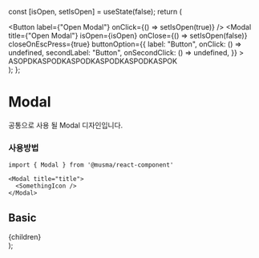 

  const [isOpen, setIsOpen] = useState(false);
  return (
    <div>
      <Button label={"Open Modal"} onClick={() => setIsOpen(true)} />
      <Modal
        title={"Open Modal"}
        isOpen={isOpen}
        onClose={() => setIsOpen(false)}
        closeOnEscPress={true}
        buttonOption={{
          label: "Button",
          onClick: () => undefined,
          secondLabel: "Button",
          onSecondClick: () => undefined,
        }}
      >
        <div className="flex h-full w-full flex-col items-center justify-center">
          ASOPDKASPODKASPODKASPODKASPODKASPOK
        </div>
      </Modal>
    </div>
  );
};

# Modal

공통으로 사용 될 Modal 디자인입니다.

### 사용방법

```
import { Modal } from '@musma/react-component'

<Modal title="title">
  <SomethingIcon />
</Modal>
```

## Basic

<Box className="not-prose justify-center">
  <ModalDemo />
</Box>

  <article className="prose prose-lg dark:prose-invert">{children}</article>
);
